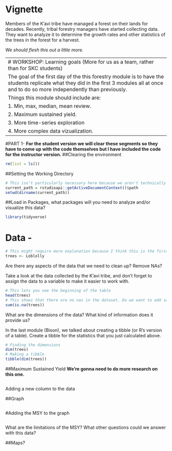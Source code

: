 # Vignette

Members of the K'avi tribe have managed a forest on their lands for decades.
Recently, tribal forestry managers have started collecting data. They want to
analyze it to determine the growth rates and other statistics of the trees in the
forest for a harvest. 

*We should flesh this out a little more.*

--------------------------------------------------------------------------------
# WORKSHOP: Learning goals (More for us as a team, rather than for SKC students)

The goal of the first day of the this forestry module is to have the students replicate what they did in the first 3 modules all at once and to do so more independently than previously. 

Things this module should include are: 

1. Min, max, median, mean review.  

2. Maximum sustained yield. 

3. More time-series exploration

4. More complex data vizualization. 

--------------------------------------------------------------------------------
#PART 1-
**For the student version we will clear these segments so they have to come up with the code themselves but I have included the code for the instructor version. **
##Clearing the environment
```r
rm(list = ls())
```


##Setting the Working Directory
```r
# This isn't particularly necessary here because we aren't technically loading in external data but still nice to have.
current_path = rstudioapi::getActiveDocumentContext()$path
setwd(dirname(current_path))
```

##Load in Packages, what packages will you need to analyze and/or visualize 
this data?
```r
library(tidyverse)
```

# Data - 
```r
# This might require more explanation because I think this is the first time they're adding data from a package. 
trees <- Loblolly
```

Are there any aspects of the data that we need to clean up? Remove NAs?


Take a look at the data collected by the K'avi tribe, and don't forget to assign
the data to a variable to make it easier to work with.
```r
# This lets you see the beginning of the table
head(trees)
# This shows that there are no nas in the dataset. Do we want to add some? I am not sure this code has been presented yet. 
sum(is.na(trees))
```
What are the dimensions of the data? What kind of information does it provide us?

In the last module (Bison), we talked about creating a tibble (or R's version
of a table). Create a tibble for the statistics that you just calculated above.
```r
# Finding the dimensions
dim(trees)
# Making a tibble
tibble(dim(trees))
```


##Maximum Sustained Yield
**We're gonna need to do more research on this one. **
```r

```

Adding a new column to the data

##Graph
```r

```

#Adding the MSY to the graph
```r

```


What are the limitations of the MSY? What other questions could we answer with 
this data? 

##Maps?
```r

```



